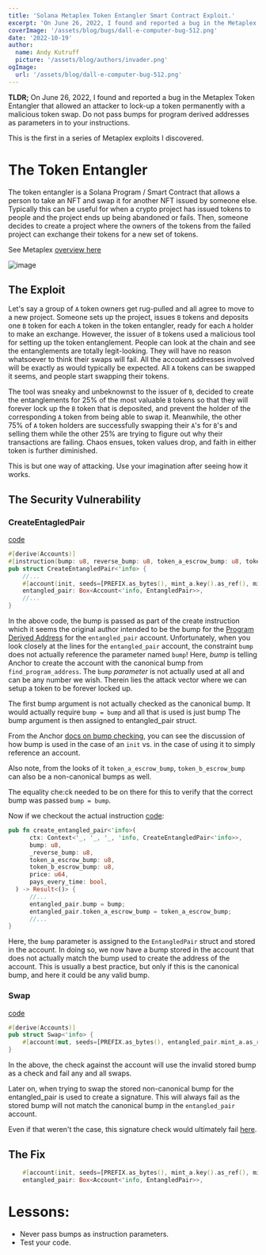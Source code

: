 ```yaml
---
title: 'Solana Metaplex Token Entangler Smart Contract Exploit.'
excerpt: 'On June 26, 2022, I found and reported a bug in the Metaplex Token Entangler that allowed an attacker to lock-up a token permanently with a malicious token swap.'
coverImage: '/assets/blog/bugs/dall-e-computer-bug-512.png'
date: '2022-10-19'
author:
  name: Andy Kutruff
  picture: '/assets/blog/authors/invader.png'
ogImage:
  url: '/assets/blog/dall-e-computer-bug-512.png'
---
```


**TLDR;**  On June 26, 2022, I found and reported a bug in the Metaplex Token Entangler that allowed an attacker to lock-up a token permanently with a malicious token swap.  Do not pass bumps for program derived addresses as parameters in to your instructions.  

This is the first in a series of Metaplex exploits I discovered.

# The Token Entangler

The token entangler is a Solana Program / Smart Contract that allows a person to take an NFT and swap it for another NFT issued by someone else.  Typically this can be useful for when a crypto project has issued tokens to people and the project ends up being abandoned or fails. Then, someone decides to create a project where the owners of the tokens from the failed project can exchange their tokens for a new set of tokens.

See Metaplex [overview here](https://docs.metaplex.com/programs/token-entangler/overview)

![image](/assets/blog/token-entangler-exploit/token-entangler-overview.png)

## The Exploit

Let's say a group of `A` token owners get rug-pulled and all agree to move to a new project.  Someone sets up the project, issues `B` tokens and deposits one `B` token for each `A` token in the token entangler, ready for each `A` holder to make an exchange.  However, the issuer of `B` tokens used a malicious tool for setting up the token entanglement.  People can look at the chain and see the entanglements are totally legit-looking.  They will have no reason whatsoever to think their swaps will fail.  All the account addresses involved will be exactly as would typically be expected.  All `A` tokens can be swapped it seems, and people start swapping their tokens.  

The tool was sneaky and unbeknownst to the issuer of `B`, decided to create the entanglements for 25% of the most valuable `B` tokens so that they will forever lock up the `B` token that is deposited, and prevent the holder of the corresponding `A` token from being able to swap it.  Meanwhile, the other 75% of `A` token holders are successfully swapping their `A`'s for `B`'s and selling them while the other 25% are trying to figure out why their transactions are failing.  Chaos ensues, token values drop, and faith in either token is further diminished.  

This is but one way of attacking.  Use your imagination after seeing how it works.

## The Security Vulnerability

### CreateEntagledPair

[code](https://github.com/metaplex-foundation/metaplex-program-library/blob/20fb8a2c8bc7d2fe0a362084b93a4da12283d1cb/token-entangler/program/src/lib.rs#L310)

```rust
#[derive(Accounts)]
#[instruction(bump: u8, reverse_bump: u8, token_a_escrow_bump: u8, token_b_escrow_bump: u8)]
pub struct CreateEntangledPair<'info> {
    //...
    #[account(init, seeds=[PREFIX.as_bytes(), mint_a.key().as_ref(), mint_b.key().as_ref()], bump, space=ENTANGLED_PAIR_SIZE, payer=payer)]
    entangled_pair: Box<Account<'info, EntangledPair>>,    
    //...
}
```

In the above code, the bump is passed as part of the create instruction which it seems the original author intended to be the bump for the [Program Derived Address](https://solanacookbook.com/core-concepts/pdas.html) for the `entangled_pair` account.  Unfortunately, when you look closely at the lines for the `entangled_pair` account, the constraint `bump` does not actually reference the parameter named `bump`!  Here, *bump* is telling Anchor to create the account with the canonical bump from `find_program_address`.  The `bump` *parameter* is not actually used at all and can be any number we wish.  Therein lies the attack vector where we can setup a token to be forever locked up.  

The first bump argument is not actually checked as the canonical bump.  It would actually require `bump = bump` and all that is used is just bump
The bump argument is then assigned to entangled_pair struct.

From the Anchor [docs on bump checking](https://docs.rs/anchor-lang/0.24.1/anchor_lang/derive.Accounts.html), you can see the discussion of how bump is used in the case of an `init` vs. in the case of using it to simply reference an account.

Also note, from the looks of it `token_a_escrow_bump`, `token_b_escrow_bump` can also be a non-canonical bumps as well.  


The equality che:ck needed to be on there for this to verify that the correct bump was passed `bump = bump`.

Now if we checkout the actual instruction [code](https://github.com/metaplex-foundation/metaplex-program-library/blob/20fb8a2c8bc7d2fe0a362084b93a4da12283d1cb/token-entangler/program/src/lib.rs#L58):

```rust
pub fn create_entangled_pair<'info>(
      ctx: Context<'_, '_, '_, 'info, CreateEntangledPair<'info>>,
      bump: u8,
      _reverse_bump: u8,
      token_a_escrow_bump: u8,
      token_b_escrow_bump: u8,
      price: u64,
      pays_every_time: bool,
  ) -> Result<()> {
      //...
      entangled_pair.bump = bump;
      entangled_pair.token_a_escrow_bump = token_a_escrow_bump;
      //...
}        
```

Here, the `bump` parameter is assigned to the `EntangledPair` struct and stored in the account.  In doing so, we now have a bump stored in the account that does not actually match the bump used to create the address of the account.  This is usually a best practice, but only if this is the canonical bump, and here it could be any valid bump.

### Swap
[code](https://github.com/metaplex-foundation/metaplex-program-library/blob/20fb8a2c8bc7d2fe0a362084b93a4da12283d1cb/token-entangler/program/src/lib.rs#L380)

```rust
#[derive(Accounts)]
pub struct Swap<'info> {
    #[account(mut, seeds=[PREFIX.as_bytes(), entangled_pair.mint_a.as_ref(), entangled_pair.mint_b.as_ref()], bump=entangled_pair.bump, has_one=treasury_mint)]
}
```

In the above, the check against the account will use the invalid stored bump as a check and fail any and all swaps.

Later on, when trying to swap the stored non-canonical bump for the entangled_pair is used to create a signature. This will always fail as the stored bump will not match the canonical bump in the `entangled_pair` account.

Even if that weren't the case, this signature check would ultimately fail [here](https://github.com/metaplex-foundation/metaplex-program-library/blob/20fb8a2c8bc7d2fe0a362084b93a4da12283d1cb/token-entangler/program/src/lib.rs#L226).

## The Fix

```rust
    #[account(init, seeds=[PREFIX.as_bytes(), mint_a.key().as_ref(), mint_b.key().as_ref()], bump = bump, space=ENTANGLED_PAIR_SIZE, payer=payer)]
    entangled_pair: Box<Account<'info, EntangledPair>>,    
```

# Lessons: 

* Never pass bumps as instruction parameters.
* Test your code.